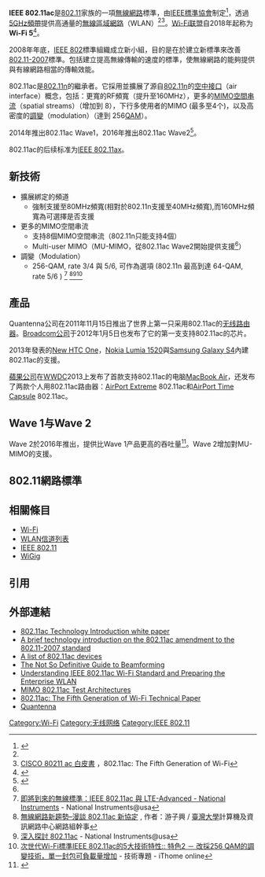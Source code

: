 {{noteTA
|G1=IT
}}
{{Redirect|5G WiFi|第五代移动通信网络|5G}}
'''IEEE 802.11ac'''是[[IEEE_802.11|802.11]]家族的一項[[無線網路|無線網路]]標準，由[[電機電子工程師學會標準協會|IEEE標準協會]]制定<ref name="timelines">{{cite web
 | url = http://grouper.ieee.org/groups/802/11/Reports/802.11_Timelines.htm
 | title = Official IEEE 802.11 Working Group Project Timelines
 | date = 2012-11-03
 | accessdate = 2017-04-09
 | archive-date = 2018-11-11
 | archive-url = https://web.archive.org/web/20181111044821/http://grouper.ieee.org/groups/802/11/Reports/802.11_Timelines.htm
 | dead-url = no
 }}</ref>，透過[[WLAN信道列表|5GHz頻帶]]提供高通量的[[無線區域網路|無線區域網路]]（WLAN）<ref name="timelines"/><ref>[http://www.cisco.com/en/US/prod/collateral/wireless/ps5678/ps11983/white_paper_c11-713103.html CISCO 80211 ac 白皮書] {{Wayback|url=http://www.cisco.com/en/US/prod/collateral/wireless/ps5678/ps11983/white_paper_c11-713103.html |date=20140123205807 }}，802.11ac: The Fifth Generation of Wi-Fi</ref>。[[Wi-Fi联盟|Wi-Fi联盟]]自2018年起称为'''Wi-Fi 5'''<ref>{{Cite web|title=Wi-Fi Alliance® introduces Wi-Fi 6|url=https://www.wi-fi.org/news-events/newsroom/wi-fi-alliance-introduces-wi-fi-6|work=Wi-Fi Alliance|accessdate=2019-04-25|date=2018-10-03|archive-date=2019-04-03|archive-url=https://web.archive.org/web/20190403165940/https://www.wi-fi.org/news-events/newsroom/wi-fi-alliance-introduces-wi-fi-6|dead-url=yes}}</ref>。

2008年年底，[[IEEE_802|IEEE 802]]標準組織成立新小組，目的是在於建立新標準來改善[[802.11-2007|802.11-2007]]標準。包括建立提高無線傳輸的速度的標準，使無線網路的能夠提供與有線網路相當的傳輸效能。

802.11ac是[[802.11n|802.11n]]的繼承者。它採用並擴展了源自[[802.11n|802.11n]]的[[空中接口|空中接口]]（air interface）概念，包括：更寬的RF頻寬（提升至160MHz），更多的[[MIMO|MIMO]][[空間串流|空間串流]]（spatial streams）（增加到 8），下行多使用者的MIMO (最多至4个)，以及高密度的[[调制|調變]]（modulation）（達到 256[[QAM|QAM]]）。

2014年推出802.11ac Wave1，2016年推出802.11ac Wave2<ref name="#1">{{Cite web |url=https://www.intel.com.tw/content/www/tw/zh/support/articles/000005725/network-and-io/wireless-networking.html |title=存档副本 |accessdate=2019-09-01 |archive-date=2019-09-01 |archive-url=https://web.archive.org/web/20190901022937/https://www.intel.com.tw/content/www/tw/zh/support/articles/000005725/network-and-io/wireless-networking.html |dead-url=no }}</ref>。

802.11ac的后续标准为[[IEEE_802.11ax|IEEE 802.11ax]]。

==新技術==
*擴展綁定的頻道
**強制支援至80MHz頻寬(相對於802.11n支援至40MHz頻寬),而160MHz頻寬為可選擇是否支援
*更多的MIMO空間串流
**支持8個MIMO空間串流（802.11n只能支持4個）
**Multi-user MIMO（MU-MIMO，從802.11ac Wave2開始提供支援<ref name="#1"/>）
*調變（Modulation）
**256-QAM, rate 3/4 與 5/6, 可作為選項 (802.11n 最高到達 64-QAM, rate 5/6 ) <ref>[http://www.ni.com/white-paper/13909/zht/ 即將到來的無線標準：IEEE 802.11ac 與 LTE-Advanced - National Instruments] {{Wayback|url=http://www.ni.com/white-paper/13909/zht/ |date=20130327014910 }} - National Instruments@usa</ref> <ref>[http://www.cc.ntu.edu.tw/chinese/epaper/0024/20130320_2409.html 無線網路新趨勢–漫談 802.11ac 新協定] {{Wayback|url=http://www.cc.ntu.edu.tw/chinese/epaper/0024/20130320_2409.html |date=20130608115443 }}, 作者：游子興 / [[臺灣大學|臺灣大學]]計算機及資訊網路中心網路組幹事</ref><ref>[http://www.ni.com/white-paper/13913/zht/ 深入探討 802.11ac] {{Wayback|url=http://www.ni.com/white-paper/13913/zht/ |date=20120726034553 }} - National Instruments@usa</ref><ref>[http://www.ithome.com.tw/itadm/article.php?c=75919&s=2 次世代Wi-Fi標準IEEE 802.11ac的5大技術特性:: 特色2 － 改採256 QAM的調變技術，單一封包可負載量增加] {{Wayback|url=http://www.ithome.com.tw/itadm/article.php?c=75919&s=2 |date=20120913041045 }} - 技術專題 - iThome online</ref>

==產品==
Quantenna公司在2011年11月15日推出了世界上第一只采用802.11ac的[[无线路由器|无线路由器]]。[[Broadcom_Limited|Broadcom公司]]于2012年1月5日也发布了它的第一支支持802.11ac的芯片。

2013年發表的[[HTC_One_(手机)|New HTC One]]，[[Nokia_Lumia_1520|Nokia Lumia 1520]]與[[Samsung_Galaxy_S4|Samsung Galaxy S4]]內建802.11ac的支援。

[[蘋果公司|蘋果公司]]在[[WWDC|WWDC]]2013上发布了首款支持802.11ac的电脑[[MacBook_Air|MacBook Air]]，还发布了两款个人用802.11ac路由器：[[AirPort_Extreme|AirPort Extreme]] 802.11ac和[[AirPort_Time_Capsule|AirPort Time Capsule]] 802.11ac。

==Wave 1与Wave 2==
Wave 2於2016年推出，提供比Wave 1产品更高的吞吐量<ref>{{Cite web|title=不同的 Wi-Fi 通訊協定和資料傳輸率|url=https://www.intel.com/content/www/tw/zh/support/articles/000005725/network-and-i-o/wireless-networking.html|accessdate=2020-03-25|work=Intel|language=zh}}</ref>。Wave 2增加對MU-MIMO的支援。

==802.11網路標準==
{{802.11網路標準}}

==相關條目==
*[[Wi-Fi|Wi-Fi]]
*[[WLAN信道列表|WLAN信道列表]]
*[[IEEE_802.11|IEEE 802.11]]
*[[WiGig|WiGig]]

==引用==
{{reflist|2}}

==外部連結==
* [http://www.rohde-schwarz-usa.com/rs/rohdeschwarz/images/1MA192_7e_80211ac_technology.pdf 802.11ac Technology Introduction white paper]{{Wayback|url=http://www.rohde-schwarz-usa.com/rs/rohdeschwarz/images/1MA192_7e_80211ac_technology.pdf |date=20160314162215 }}
* [http://www.rohde-schwarz.com/appnote/1MA192.pdf A brief technology introduction on the 802.11ac amendment to the 802.11-2007 standard]{{dead link|date=2017年11月 |bot=InternetArchiveBot |fix-attempted=yes }}
* [https://web.archive.org/web/20160312041546/https://wikidevi.com/wiki/List_of_802.11ac_Hardware A list of 802.11ac devices]
* [http://www.theruckusroom.net/2010/12/beamforming-in-all-its-glory.html The Not So Definitive Guide to Beamforming]{{Wayback|url=http://www.theruckusroom.net/2010/12/beamforming-in-all-its-glory.html |date=20160313135914 }}
* [https://web.archive.org/web/20130307085918/http://www.merunetworks.com/collateral/white-papers/2012-wp-ieee-802-11ac-understanding-enterprise-wlan-challenges.pdf Understanding IEEE 802.11ac Wi-Fi Standard and Preparing the Enterprise WLAN]
* [https://web.archive.org/web/20130128100740/http://www.ztecinstruments.com/zconnect/wp-content/uploads/2012/04/MIMO_RFIC-Test_Architectures.pdf MIMO 802.11ac Test Architectures]
* [http://www.cisco.com/en/US/prod/collateral/wireless/ps5678/ps11983/white_paper_c11-713103.html 802.11ac: The Fifth Generation of Wi-Fi Technical Paper]{{Wayback|url=http://www.cisco.com/en/US/prod/collateral/wireless/ps5678/ps11983/white_paper_c11-713103.html |date=20140123205807 }}
* [http://www.Quantenna.com Quantenna]{{Wayback|url=http://www.quantenna.com/ |date=20200830205005 }}

{{IEEE標準}}

[[Category:Wi-Fi|Category:Wi-Fi]]
[[Category:无线网络|Category:无线网络]]
[[Category:IEEE_802.11|Category:IEEE 802.11]]